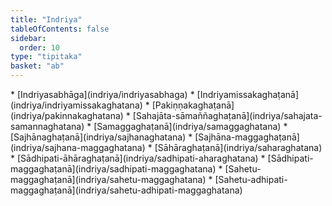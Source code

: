 ```yaml
---
title: "Indriya"
tableOfContents: false
sidebar:
  order: 10
type: "tipitaka"
basket: "ab"
---
```



<DynamicBreadcrumb />



<TableOfContents>
* [Indriyasabhāga](indriya/indriyasabhaga)
* [Indriyamissakaghaṭanā](indriya/indriyamissakaghatana)
* [Pakiṇṇakaghaṭanā](indriya/pakinnakaghatana)
* [Sahajāta-sāmaññaghaṭanā](indriya/sahajata-samannaghatana)
* [Samaggaghaṭanā](indriya/samaggaghatana)
* [Sajhānaghaṭanā](indriya/sajhanaghatana)
* [Sajhāna-maggaghaṭanā](indriya/sajhana-maggaghatana)
* [Sāhāraghaṭanā](indriya/saharaghatana)
* [Sādhipati-āhāraghaṭanā](indriya/sadhipati-aharaghatana)
* [Sādhipati-maggaghaṭanā](indriya/sadhipati-maggaghatana)
* [Sahetu-maggaghaṭanā](indriya/sahetu-maggaghatana)
* [Sahetu-adhipati-maggaghaṭanā](indriya/sahetu-adhipati-maggaghatana)
</TableOfContents>